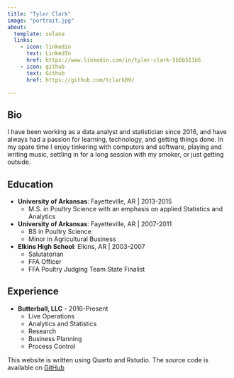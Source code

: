 ```yaml
---
title: "Tyler Clark"
image: "portrait.jpg"
about:
  template: solana
  links:
    - icon: linkedin
      text: LinkedIn
      href: https://www.linkedin.com/in/tyler-clark-5b5b511b5
    - icon: github
      text: Github
      href: https://github.com/tclark89/

---
```


## Bio

I have been working as a data analyst and statistician since 2016, and
  have always had a passion for learning, technology, and getting 
  things done. In my spare time I enjoy tinkering with computers
  and software, playing and writing music, settling in for a long
  session with my smoker, or just getting outside. 

## Education 

- **University of Arkansas**: Fayetteville, AR | 2013-2015
  - M.S. in Poultry Science with an emphasis on 
    applied Statistics and Analytics
    
- **University of Arkansas**: Fayetteville, AR | 2007-2011
  - BS in Poultry Science
  - Minor in Agricultural Business

- **Elkins High School**: Elkins, AR | 2003-2007
  - Salutatorian
  - FFA Officer
  - FFA Poultry Judging Team State Finalist
  

## Experience

- **Butterball, LLC** - 2016-Present
  - Live Operations
  - Analytics and Statistics
  - Research
  - Business Planning
  - Process Control






This website is written using Quarto and Rstudio. 
  The source code is available on
  <a href="https://github.com/tclark89/quarto-blog">GitHub</a>
  